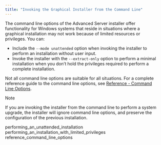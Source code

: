 ```yaml
---
title: "Invoking the Graphical Installer from the Command Line"
---
```


<div id="invoking_the_graphical_installer_from_the_command_line" class="registered_link"></div>


The command line options of the Advanced Server installer offer functionality for Windows systems that reside in situations where a graphical installation may not work because of limited resources or privileges. You can:

-   Include the `--mode unattended` option when invoking the installer to perform an installation without user input.
-   Invoke the installer with the `--extract-only` option to perform a minimal installation when you don’t hold the privileges required to perform a complete installation.

Not all command line options are suitable for all situations. For a complete reference guide to the command line options, see [Reference - Command Line Options](../03_installing_advanced_server_with_the_interactive_installer/02_invoking_the_graphical_installer_from_the_command_line/#reference_command_line_options).

<div class="note">

<div class="title">

Note

</div>

If you are invoking the installer from the command line to perform a system upgrade, the installer will ignore command line options, and preserve the configuration of the previous installation.

</div>

<div class="toctree" maxdepth="3">

performing\_an\_unattended\_installation performing\_an\_installation\_with\_limited\_privileges reference\_command\_line\_options

</div>
